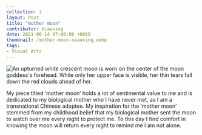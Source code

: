 ---
collection: 3
layout: Post
title: "mother moon"
contributor: Xiaoxing
date: 2021-06-14 07:00:00 +0000
thumbnail: /mother-moon-xiaoxing.webp
tags: 
- Visual Arts
---
<div class="center">
    <img src="{{ site.baseurl }}/uploads/3/mother-moon-xiaoxing.jpg"
        alt="An upturned white crescent moon is worn on the center of the moon goddess's forehead. While only her upper face is visible, her thin tears fall down the red clouds ahead of her." />
</div>

My piece titled ‘mother moon’ holds a lot of sentimental value to me and is dedicated to my biological mother who
I have never met, as I am a transnational Chinese adoptee. My inspiration for the ‘mother moon’ stemmed from my
childhood belief that my biological mother sent the moon to watch over me every night to protect me. To this day I
find comfort in knowing the moon will return every night to remind me I am not alone.